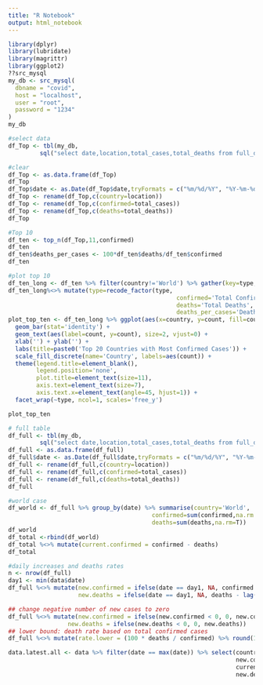 ```yaml
---
title: "R Notebook"
output: html_notebook
---
```


```r
library(dplyr)
library(lubridate)
library(magrittr)
library(ggplot2)
??src_mysql
my_db <- src_mysql(
  dbname = "covid",
  host = "localhost",
  user = "root",
  password = "1234"
)
my_db

#select data
df_Top <- tbl(my_db,
         sql("select date,location,total_cases,total_deaths from full_data where date = '8/31/2020' group by location order by total_cases desc"))

```
```r
#clear
df_Top <- as.data.frame(df_Top)
df_Top
df_Top$date <- as.Date(df_Top$date,tryFormats = c("%m/%d/%Y", "%Y-%m-%d"))
df_Top <- rename(df_Top,c(country=location))
df_Top <- rename(df_Top,c(confirmed=total_cases))
df_Top <- rename(df_Top,c(deaths=total_deaths))
df_Top
```
```r
#Top 10 
df_ten <- top_n(df_Top,11,confirmed)
df_ten
df_ten$deaths_per_cases <- 100*df_ten$deaths/df_ten$confirmed
df_ten

```
```r
#plot top 10
df_ten_long <- df_ten %>% filter(country!='World') %>% gather(key=type, value=count, -country)
df_ten_long%<>% mutate(type=recode_factor(type,
                                                confirmed='Total Confirmed',
                                                deaths='Total Deaths',
                                                deaths_per_cases='Death Rate (%)'))
plot_top_ten <- df_ten_long %>% ggplot(aes(x=country, y=count, fill=country, group=country,)) +
  geom_bar(stat='identity') +
  geom_text(aes(label=count, y=count), size=2, vjust=0) +
  xlab('') + ylab('') +
  labs(title=paste0('Top 20 Countries with Most Confirmed Cases')) +
  scale_fill_discrete(name='Country', labels=aes(count)) +
  theme(legend.title=element_blank(),
        legend.position='none',
        plot.title=element_text(size=11),
        axis.text=element_text(size=7),
        axis.text.x=element_text(angle=45, hjust=1)) +
  facet_wrap(~type, ncol=1, scales='free_y')

plot_top_ten

```

```r
# full table
df_full <- tbl(my_db,
         sql("select date,location,total_cases,total_deaths from full_data"))
df_full <- as.data.frame(df_full)
df_full$date <- as.Date(df_full$date,tryFormats = c("%m/%d/%Y", "%Y-%m-%d"))
df_full <- rename(df_full,c(country=location))
df_full <- rename(df_full,c(confirmed=total_cases))
df_full <- rename(df_full,c(deaths=total_deaths))
df_full

```



```r
#world case
df_world <- df_full %>% group_by(date) %>% summarise(country='World',
                                         confirmed=sum(confirmed,na.rm = T),
                                         deaths=sum(deaths,na.rm=T))
df_world
df_total <-rbind(df_world) 
df_total %<>% mutate(current.confirmed = confirmed - deaths)
df_total
```
```r
#daily increases and deaths rates
n <- nrow(df_full)
day1 <- min(data$date)
df_full %<>% mutate(new.confirmed = ifelse(date == day1, NA, confirmed - lag(confirmed,n=1)),
                    new.deaths = ifelse(date == day1, NA, deaths - lag(deaths, n=1)))

## change negative number of new cases to zero
df_full %<>% mutate(new.confirmed = ifelse(new.confirmed < 0, 0, new.confirmed),
                 new.deaths = ifelse(new.deaths < 0, 0, new.deaths))
## lower bound: death rate based on total confirmed cases
df_full %<>% mutate(rate.lower = (100 * deaths / confirmed) %>% round(1))

data.latest.all <- data %>% filter(date == max(date)) %>% select(country, date, confirmed,
                                                                 new.confirmed,
                                                                 current.confirmed,recovered, deaths,
                                                                 new.deaths, death.rate=rate.lower)%>%mutate(ranking = dense_rank(desc(confirmed)))

```



